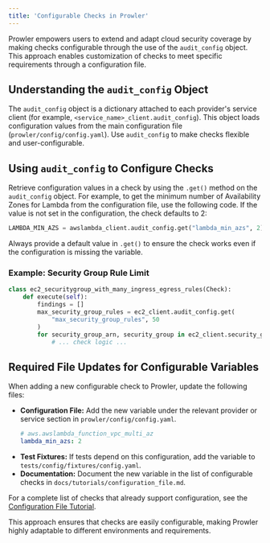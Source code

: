 ```yaml
---
title: 'Configurable Checks in Prowler'
---
```


Prowler empowers users to extend and adapt cloud security coverage by making checks configurable through the use of the `audit_config` object. This approach enables customization of checks to meet specific requirements through a configuration file.

## Understanding the `audit_config` Object

The `audit_config` object is a dictionary attached to each provider's service client (for example, `<service_name>_client.audit_config`). This object loads configuration values from the main configuration file (`prowler/config/config.yaml`). Use `audit_config` to make checks flexible and user-configurable.

## Using `audit_config` to Configure Checks

Retrieve configuration values in a check by using the `.get()` method on the `audit_config` object. For example, to get the minimum number of Availability Zones for Lambda from the configuration file, use the following code. If the value is not set in the configuration, the check defaults to 2:

```python
LAMBDA_MIN_AZS = awslambda_client.audit_config.get("lambda_min_azs", 2)
```

Always provide a default value in `.get()` to ensure the check works even if the configuration is missing the variable.

### Example: Security Group Rule Limit

```python title="ec2_securitygroup_with_many_ingress_egress_rules.py"
class ec2_securitygroup_with_many_ingress_egress_rules(Check):
    def execute(self):
        findings = []
        max_security_group_rules = ec2_client.audit_config.get(
            "max_security_group_rules", 50
        )
        for security_group_arn, security_group in ec2_client.security_groups.items():
            # ... check logic ...
```

## Required File Updates for Configurable Variables

When adding a new configurable check to Prowler, update the following files:

- **Configuration File:** Add the new variable under the relevant provider or service section in `prowler/config/config.yaml`.
  ```yaml
  # aws.awslambda_function_vpc_multi_az
  lambda_min_azs: 2
  ```
- **Test Fixtures:** If tests depend on this configuration, add the variable to `tests/config/fixtures/config.yaml`.
- **Documentation:** Document the new variable in the list of configurable checks in `docs/tutorials/configuration_file.md`.

For a complete list of checks that already support configuration, see the [Configuration File Tutorial](/user-guide/cli/tutorials/configuration_file).

This approach ensures that checks are easily configurable, making Prowler highly adaptable to different environments and requirements.
